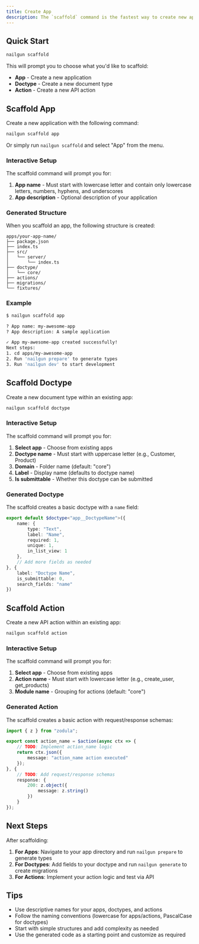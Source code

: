 ```yaml
---
title: Create App
description: The `scaffold` command is the fastest way to create new apps, doctypes, and actions in your Zodula project. It provides an interactive CLI that guides you through the setup process.
---
```

## Quick Start

```bash
nailgun scaffold
```

This will prompt you to choose what you'd like to scaffold:
- **App** - Create a new application
- **Doctype** - Create a new document type
- **Action** - Create a new API action

## Scaffold App

Create a new application with the following command:

```bash
nailgun scaffold app
```

Or simply run `nailgun scaffold` and select "App" from the menu.

### Interactive Setup

The scaffold command will prompt you for:

1. **App name** - Must start with lowercase letter and contain only lowercase letters, numbers, hyphens, and underscores
2. **App description** - Optional description of your application

### Generated Structure

When you scaffold an app, the following structure is created:

```
apps/your-app-name/
├── package.json
├── index.ts
├── src/
│   └── server/
│       └── index.ts
├── doctype/
│   └── core/
├── actions/
├── migrations/
└── fixtures/
```

### Example

```bash
$ nailgun scaffold app

? App name: my-awesome-app
? App description: A sample application

✓ App my-awesome-app created successfully!
Next steps:
1. cd apps/my-awesome-app
2. Run 'nailgun prepare' to generate types
3. Run 'nailgun dev' to start development
```

## Scaffold Doctype

Create a new document type within an existing app:

```bash
nailgun scaffold doctype
```

### Interactive Setup

The scaffold command will prompt you for:

1. **Select app** - Choose from existing apps
2. **Doctype name** - Must start with uppercase letter (e.g., Customer, Product)
3. **Domain** - Folder name (default: "core")
4. **Label** - Display name (defaults to doctype name)
5. **Is submittable** - Whether this doctype can be submitted

### Generated Doctype

The scaffold creates a basic doctype with a `name` field:

```typescript
export default $doctype<"app__DoctypeName">({
    name: {
        type: "Text",
        label: "Name",
        required: 1,
        unique: 1,
        in_list_view: 1
    },
    // Add more fields as needed
}, {
    label: "Doctype Name",
    is_submittable: 0,
    search_fields: "name"
})
```

## Scaffold Action

Create a new API action within an existing app:

```bash
nailgun scaffold action
```

### Interactive Setup

The scaffold command will prompt you for:

1. **Select app** - Choose from existing apps
2. **Action name** - Must start with lowercase letter (e.g., create_user, get_products)
3. **Module name** - Grouping for actions (default: "core")

### Generated Action

The scaffold creates a basic action with request/response schemas:

```typescript
import { z } from "zodula";

export const action_name = $action(async ctx => {
    // TODO: Implement action_name logic
    return ctx.json({
        message: "action_name action executed"
    });
}, {
    // TODO: Add request/response schemas
    response: {
        200: z.object({
            message: z.string()
        })
    }
});
```

## Next Steps

After scaffolding:

1. **For Apps**: Navigate to your app directory and run `nailgun prepare` to generate types
2. **For Doctypes**: Add fields to your doctype and run `nailgun generate` to create migrations
3. **For Actions**: Implement your action logic and test via API

## Tips

- Use descriptive names for your apps, doctypes, and actions
- Follow the naming conventions (lowercase for apps/actions, PascalCase for doctypes)
- Start with simple structures and add complexity as needed
- Use the generated code as a starting point and customize as required
